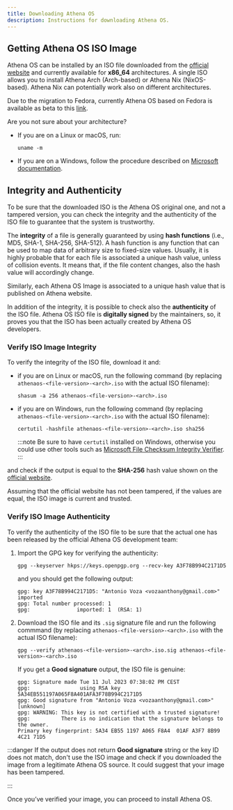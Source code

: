 ```yaml
---
title: Downloading Athena OS
description: Instructions for downloading Athena OS.
---
```


## Getting Athena OS ISO Image

Athena OS can be installed by an ISO file downloaded from the [official website](https://github.com/Athena-OS/athena/releases) and currently available for **x86_64** architectures. A single ISO allows you to install Athena Arch (Arch-based) or Athena Nix (NixOS-based). Athena Nix can potentially work also on different architectures.

Due to the migration to Fedora, currently Athena OS based on Fedora is available as beta to this [link](https://hub.athenaos.org/athena-images/rolling/athenaos-live-x86_64.iso).

Are you not sure about your architecture?
* If you are on a Linux or macOS, run:
  ```shell
  uname -m
  ```
* If you are on a Windows, follow the procedure described on [Microsoft documentation](http://windows.microsoft.com/en-us/windows7/find-out-32-or-64-bit).

## Integrity and Authenticity

To be sure that the downloaded ISO is the Athena OS original one, and not a tampered version, you can check the integrity and the authenticity of the ISO file to guarantee that the system is trustworthy.

The **integrity** of a file is generally guaranteed by using **hash functions** (i.e., MD5, SHA-1, SHA-256, SHA-512). A hash function is any function that can be used to map data of arbitrary size to fixed-size values. Usually, it is highly probable that for each file is associated a unique hash value, unless of collision events. It means that, if the file content changes, also the hash value will accordingly change.

Similarly, each Athena OS Image is associated to a unique hash value that is published on Athena website.

In addition of the integrity, it is possible to check also the **authenticity** of the ISO file. Athena OS ISO file is **digitally signed** by the maintainers, so, it proves you that the ISO has been actually created by Athena OS developers.

### Verify ISO Image Integrity

To verify the integrity of the ISO file, download it and:
* if you are on Linux or macOS, run the following command (by replacing `athenaos-<file-version>-<arch>.iso` with the actual ISO filename):
  ```shell
  shasum -a 256 athenaos-<file-version>-<arch>.iso
  ```
* if you are on Windows, run the following command (by replacing `athenaos-<file-version>-<arch>.iso` with the actual ISO filename):
  ```shell
  certutil -hashfile athenaos-<file-version>-<arch>.iso sha256
  ```
  :::note
  Be sure to have `certutil` installed on Windows, otherwise you could use other tools such as [Microsoft File Checksum Integrity Verifier](http://www.microsoft.com/en-us/download/details.aspx?id=11533).
  :::

and check if the output is equal to the **SHA-256** hash value shown on the [official website](https://github.com/Athena-OS/athena-nix/releases).

Assuming that the official website has not been tampered, if the values are equal, the ISO image is current and trusted.

### Verify ISO Image Authenticity

To verify the authenticity of the ISO file to be sure that the actual one has been released by the official Athena OS development team:
1. Import the GPG key for verifying the authenticity:
   ```shell
   gpg --keyserver hkps://keys.openpgp.org --recv-key A3F78B994C2171D5
   ```
   and you should get the following output:
   ```
   gpg: key A3F78B994C2171D5: "Antonio Voza <vozaanthony@gmail.com>" imported
   gpg: Total number processed: 1
   gpg:               imported: 1  (RSA: 1)
   ```

2. Download the ISO file and its `.sig` signature file and run the following commmand (by replacing `athenaos-<file-version>-<arch>.iso` with the actual ISO filename):
   ```shell
   gpg --verify athenaos-<file-version>-<arch>.iso.sig athenaos-<file-version>-<arch>.iso
   ```
   If you get a **Good signature** output, the ISO file is genuine:
   ```
   gpg: Signature made Tue 11 Jul 2023 07:38:02 PM CEST
   gpg:                using RSA key 5A34EB551197A065F8A401AFA3F78B994C2171D5
   gpg: Good signature from "Antonio Voza <vozaanthony@gmail.com>" [unknown]
   gpg: WARNING: This key is not certified with a trusted signature!
   gpg:          There is no indication that the signature belongs to the owner.
   Primary key fingerprint: 5A34 EB55 1197 A065 F8A4  01AF A3F7 8B99 4C21 71D5
   ```
:::danger
If the output does not return **Good signature** string or the key ID does not match, don't use the ISO image and check if you downloaded the image from a legitimate Athena OS source. It could suggest that your image has been tampered.

:::

Once you’ve verified your image, you can proceed to install Athena OS.

<ImageComponent />
